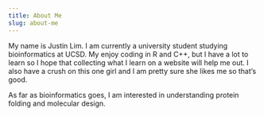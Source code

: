 ```yaml
---
title: About Me
slug: about-me
---
```


My name is Justin Lim. I am currently a university student studying
bioinformatics at UCSD. My enjoy coding in R and C++, but I have a lot to
learn so I hope that collecting what I learn on a website will help me out.
I also have a crush on this one girl and I am pretty sure she likes me so
that's good.

  
As far as bioinformatics goes, I am interested in understanding protein
folding and molecular design.
